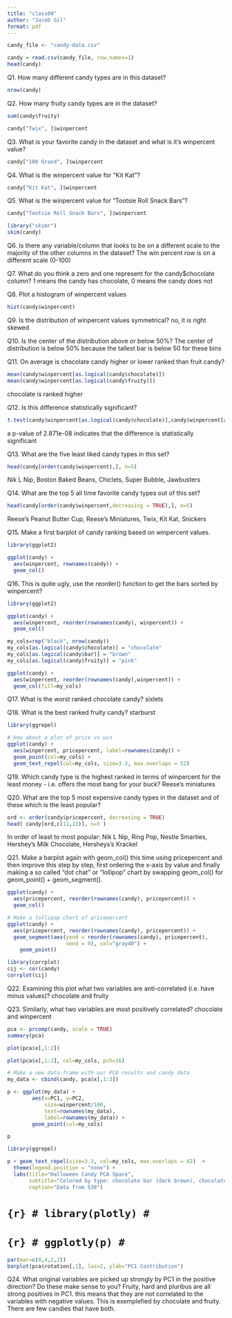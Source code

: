 ```yaml
---
title: "class09"
author: "Jacob Gil"
format: pdf
---
```


```r
candy_file <- "candy-data.csv"

candy = read.csv(candy_file, row.names=1)
head(candy)
```

Q1. How many different candy types are in this dataset?
```r
nrow(candy)
```


Q2. How many fruity candy types are in the dataset?
```r
sum(candy$fruity)
```

```r
candy["Twix", ]$winpercent
```

Q3. What is your favorite candy in the dataset and what is it’s winpercent value?
```r
candy["100 Grand", ]$winpercent
```

Q4. What is the winpercent value for “Kit Kat”?
```r
candy["Kit Kat", ]$winpercent

```

Q5. What is the winpercent value for “Tootsie Roll Snack Bars”?
```r
candy["Tootsie Roll Snack Bars", ]$winpercent

```

```r
library("skimr")
skim(candy)
```
Q6. Is there any variable/column that looks to be on a different scale to the majority of the other columns in the dataset?
The win percent row is on a different scale (0-100)

Q7. What do you think a zero and one represent for the candy$chocolate column?
1 means the candy has chocolate, 0 means the candy does not

Q8. Plot a histogram of winpercent values
```r
hist(candy$winpercent)
```


Q9. Is the distribution of winpercent values symmetrical?
no, it is right skewed

Q10. Is the center of the distribution above or below 50%?
The center of distribution is below 50% because the tallest bar is below 50 for these bins

Q11. On average is chocolate candy higher or lower ranked than fruit candy?
```r
mean(candy$winpercent[as.logical(candy$chocolate)])
mean(candy$winpercent[as.logical(candy$fruity)])
```
chocolate is ranked higher

Q12. Is this difference statistically significant?
```r
t.test(candy$winpercent[as.logical(candy$chocolate)],candy$winpercent[as.logical(candy$fruity)])
```
a p-value of 2.871e-08 indicates that the difference is statistically significant

Q13. What are the five least liked candy types in this set?
```r
head(candy[order(candy$winpercent),], n=5)
```
Nik L Nip, Boston Baked Beans, Chiclets, Super Bubble, Jawbusters

Q14. What are the top 5 all time favorite candy types out of this set?
```r
head(candy[order(candy$winpercent,decreasing = TRUE),], n=5)
```
Reese's Peanut Butter Cup, Reese's Miniatures, Twix, Kit Kat, Snickers

Q15. Make a first barplot of candy ranking based on winpercent values.
```r
library(ggplot2)

ggplot(candy) + 
  aes(winpercent, rownames(candy)) +
  geom_col()
```

Q16. This is quite ugly, use the reorder() function to get the bars sorted by winpercent?
```r
library(ggplot2)

ggplot(candy) + 
  aes(winpercent, reorder(rownames(candy), winpercent)) +
  geom_col()
```

```r
my_cols=rep("black", nrow(candy))
my_cols[as.logical(candy$chocolate)] = "chocolate"
my_cols[as.logical(candy$bar)] = "brown"
my_cols[as.logical(candy$fruity)] = "pink"

ggplot(candy) + 
  aes(winpercent, reorder(rownames(candy),winpercent)) +
  geom_col(fill=my_cols) 
```
Q17. What is the worst ranked chocolate candy?
sixlets

Q18. What is the best ranked fruity candy?
starburst

```r
library(ggrepel)

# How about a plot of price vs win
ggplot(candy) +
  aes(winpercent, pricepercent, label=rownames(candy)) +
  geom_point(col=my_cols) + 
  geom_text_repel(col=my_cols, size=3.3, max.overlaps = 52)
```
Q19. Which candy type is the highest ranked in terms of winpercent for the least money - i.e. offers the most bang for your buck?
Reese's miniatures

Q20. What are the top 5 most expensive candy types in the dataset and of these which is the least popular?
```r
ord <- order(candy$pricepercent, decreasing = TRUE)
head( candy[ord,c(11,12)], n=5 )
```
In order of least to most popular:
Nik L Nip, Ring Pop, Nestle Smarties, Hershey's Milk Chocolate, Hersheys's Krackel

Q21. Make a barplot again with geom_col() this time using pricepercent and then improve this step by step, first ordering the x-axis by value and finally making a so called “dot chat” or “lollipop” chart by swapping geom_col() for geom_point() + geom_segment().
```r
ggplot(candy) + 
  aes(pricepercent, reorder(rownames(candy), pricepercent)) +
  geom_col()
```

```r
# Make a lollipop chart of pricepercent
ggplot(candy) +
  aes(pricepercent, reorder(rownames(candy), pricepercent)) +
  geom_segment(aes(yend = reorder(rownames(candy), pricepercent), 
                   xend = 0), col="gray40") +
    geom_point()
```
```r
library(corrplot)
cij <- cor(candy)
corrplot(cij)
```
Q22. Examining this plot what two variables are anti-correlated (i.e. have minus values)?
chocolate and fruity

Q23. Similarly, what two variables are most positively correlated?
chocolate and winpercent

```r
pca <- prcomp(candy, scale = TRUE)
summary(pca)
```
```r
plot(pca$x[,1:2])
```
```r
plot(pca$x[,1:2], col=my_cols, pch=16)
```

```r
# Make a new data-frame with our PCA results and candy data
my_data <- cbind(candy, pca$x[,1:3])

p <- ggplot(my_data) + 
        aes(x=PC1, y=PC2, 
            size=winpercent/100,  
            text=rownames(my_data),
            label=rownames(my_data)) +
        geom_point(col=my_cols)

p
```

```r
library(ggrepel)

p + geom_text_repel(size=3.3, col=my_cols, max.overlaps = 42)  + 
  theme(legend.position = "none") +
  labs(title="Halloween Candy PCA Space",
       subtitle="Colored by type: chocolate bar (dark brown), chocolate other (light brown), fruity (red), other (black)",
       caption="Data from 538")

```
# ```{r}
# library(plotly)
# ```
# ```{r}
# ggplotly(p)
# ```

```r
par(mar=c(8,4,2,2))
barplot(pca$rotation[,1], las=2, ylab="PC1 Contribution")

```
Q24. What original variables are picked up strongly by PC1 in the positive direction? Do these make sense to you?
Fruity, hard and pluribus are all strong positives in PC1. this means that they are not correlated to the variables with negative values. This is exemplefied by chocolate and fruity. There are few candies that have both.
